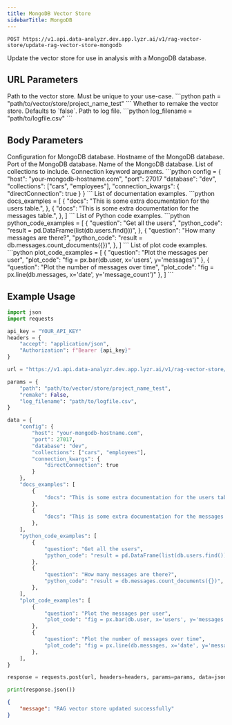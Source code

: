 ```yaml
---
title: MongoDB Vector Store
sidebarTitle: MongoDB
---
```


```http
POST https://v1.api.data-analyzr.dev.app.lyzr.ai/v1/rag-vector-store/update-rag-vector-store-mongodb
```

Update the vector store for use in analysis with a MongoDB database.

## URL Parameters

<ParamField path='path' type='string' required>
    Path to the vector store. Must be unique to your use-case. 
    ```python
    path = "path/to/vector/store/project_name_test"
    ```
</ParamField>

<ParamField path='remake' type='boolean'>
    Whether to remake the vector store. Defaults to `false`.
</ParamField>

<ParamField path='log_filename' type='string'>
    Path to log file. 
    ```python
    log_filename = "path/to/logfile.csv"
    ```
</ParamField>

## Body Parameters

<ParamField path="config" type="dictionary" required>
    Configuration for MongoDB database.
    <Expandable title="properties">
        <ParamField path="host" type="string" required>
            Hostname of the MongoDB database.
        </ParamField>
        <ParamField path="port" type="integer" required>
            Port of the MongoDB database.
        </ParamField>
        <ParamField path="database" type="string" required>
            Name of the MongoDB database.
        </ParamField>
        <ParamField path="collections" type="list of strings">
            List of collections to include.
        </ParamField>
        <ParamField path="connection_kwargs" type="dictionary">
            Connection keyword arguments.
        </ParamField>
    </Expandable>
    ```python
    config = {
        "host": "your-mongodb-hostname.com",
        "port": 27017
        "database": "dev",
        "collections": ["cars", "employees"],
        "connection_kwargs": {
            "directConnection": true
        }
    }
    ```
</ParamField>

<ParamField path="docs_examples" type="list of dictionaries">
    List of documentation examples.
    ```python
    docs_examples = [
        {
            "docs": "This is some extra documentation for the users table.",
        },
        {
            "docs": "This is some extra documentation for the messages table.",
        },
    ]
    ```
</ParamField>

<ParamField path="python_code_examples" type="list of dictionaries">
    List of Python code examples.
    ```python
    python_code_examples = [
        {
            "question": "Get all the users",
            "python_code": "result = pd.DataFrame(list(db.users.find()))",
        },
        {
            "question": "How many messages are there?",
            "python_code": "result = db.messages.count_documents({})",
        },
    ]
    ```
</ParamField>

<ParamField path="plot_code_examples" type="list of dictionaries">
    List of plot code examples.
    ```python
    plot_code_examples = [
        {
            "question": "Plot the messages per user",
            "plot_code": "fig = px.bar(db.user, x='users', y='messages')"
        },
        {
            "question": "Plot the number of messages over time",
            "plot_code": "fig = px.line(db.messages, x='date', y='message_count')"
        },
    ]
    ```
</ParamField>

## Example Usage

```python
import json
import requests

api_key = "YOUR_API_KEY"
headers = {
    "accept": "application/json",
    "Authorization": f"Bearer {api_key}"
}

url = "https://v1.api.data-analyzr.dev.app.lyzr.ai/v1/rag-vector-store/update-rag-vector-store-mongodb"

params = {
    "path": "path/to/vector/store/project_name_test",
    "remake": False,
    "log_filename": "path/to/logfile.csv",
}

data = {
    "config": {
        "host": "your-mongodb-hostname.com",
        "port": 27017,
        "database": "dev",
        "collections": ["cars", "employees"],
        "connection_kwargs": {
            "directConnection": true
        }
    },
    "docs_examples": [
        {
            "docs": "This is some extra documentation for the users table.",
        },
        {
            "docs": "This is some extra documentation for the messages table.",
        },
    ],
    "python_code_examples": [
        {
            "question": "Get all the users",
            "python_code": "result = pd.DataFrame(list(db.users.find()))",
        },
        {
            "question": "How many messages are there?",
            "python_code": "result = db.messages.count_documents({})",
        },
    ],
    "plot_code_examples": [
        {
            "question": "Plot the messages per user",
            "plot_code": "fig = px.bar(db.user, x='users', y='messages')"
        },
        {
            "question": "Plot the number of messages over time",
            "plot_code": "fig = px.line(db.messages, x='date', y='message_count')"
        },
    ],
}

response = requests.post(url, headers=headers, params=params, data=json.dumps(data))

print(response.json())
```
```json
{
    "message": "RAG vector store updated successfully"
}
```